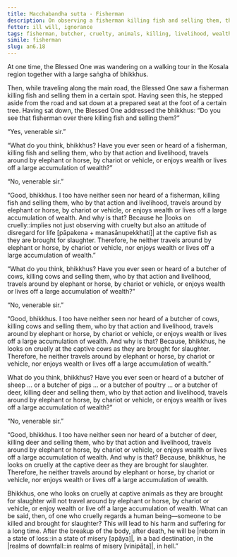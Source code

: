 ```yaml
---
title: Macchabandha sutta - Fisherman
description: On observing a fisherman killing fish and selling them, the Buddha explains the consequences of cruelty.
fetter: ill will, ignorance
tags: fisherman, butcher, cruelty, animals, killing, livelihood, wealth, rebirth, hell, an, an6
simile: fisherman
slug: an6.18
---
```


At one time, the Blessed One was wandering on a walking tour in the Kosala region together with a large saṅgha of bhikkhus.

Then, while traveling along the main road, the Blessed One saw a fisherman killing fish and selling them in a certain spot. Having seen this, he stepped aside from the road and sat down at a prepared seat at the foot of a certain tree. Having sat down, the Blessed One addressed the bhikkhus: “Do you see that fisherman over there killing fish and selling them?”

“Yes, venerable sir.”

“What do you think, bhikkhus? Have you ever seen or heard of a fisherman, killing fish and selling them, who by that action and livelihood, travels around by elephant or horse, by chariot or vehicle, or enjoys wealth or lives off a large accumulation of wealth?”

“No, venerable sir.”

“Good, bhikkhus. I too have neither seen nor heard of a fisherman, killing fish and selling them, who by that action and livelihood, travels around by elephant or horse, by chariot or vehicle, or enjoys wealth or lives off a large accumulation of wealth. And why is that? Because he |looks on cruelly::implies not just observing with cruelty but also an attitude of disregard for life [pāpakena + manasānupekkhati]| at the captive fish as they are brought for slaughter. Therefore, he neither travels around by elephant or horse, by chariot or vehicle, nor enjoys wealth or lives off a large accumulation of wealth.”

“What do you think, bhikkhus? Have you ever seen or heard of a butcher of cows, killing cows and selling them, who by that action and livelihood, travels around by elephant or horse, by chariot or vehicle, or enjoys wealth or lives off a large accumulation of wealth?”

“No, venerable sir.”

“Good, bhikkhus. I too have neither seen nor heard of a butcher of cows, killing cows and selling them, who by that action and livelihood, travels around by elephant or horse, by chariot or vehicle, or enjoys wealth or lives off a large accumulation of wealth. And why is that? Because, bhikkhus, he looks on cruelly at the captive cows as they are brought for slaughter. Therefore, he neither travels around by elephant or horse, by chariot or vehicle, nor enjoys wealth or lives off a large accumulation of wealth.”

What do you think, bhikkhus? Have you ever seen or heard of a butcher of sheep … or a butcher of pigs … or a butcher of poultry … or a butcher of deer, killing deer and selling them, who by that action and livelihood, travels around by elephant or horse, by chariot or vehicle, or enjoys wealth or lives off a large accumulation of wealth?”

“No, venerable sir.”

“Good, bhikkhus. I too have neither seen nor heard of a butcher of deer, killing deer and selling them, who by that action and livelihood, travels around by elephant or horse, by chariot or vehicle, or enjoys wealth or lives off a large accumulation of wealth. And why is that? Because, bhikkhus, he looks on cruelly at the captive deer as they are brought for slaughter. Therefore, he neither travels around by elephant or horse, by chariot or vehicle, nor enjoys wealth or lives off a large accumulation of wealth.

Bhikkhus, one who looks on cruelly at captive animals as they are brought for slaughter will not travel around by elephant or horse, by chariot or vehicle, or enjoy wealth or live off a large accumulation of wealth. What can be said, then, of one who cruelly regards a human being—someone to be killed and brought for slaughter? This will lead to his harm and suffering for a long time. After the breakup of the body, after death, he will be |reborn in a state of loss::in a state of misery [apāya]|, in a bad destination, in the |realms of downfall::in realms of misery [vinipāta]|, in hell.”
